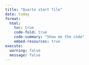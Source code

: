```yaml
---
title: "Quarto start file"
date: today
format: 
  html:
    toc: true
    code-fold: true
    code-summary: "Show me the code"
    embed-resources: true
execute: 
  warning: false
  message: false
---
```


